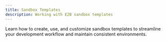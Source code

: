 ```yaml
---
title: Sandbox Templates
description: Working with E2B sandbox templates
---
```


Learn how to create, use, and customize sandbox templates to streamline your development workflow and maintain consistent environments.
